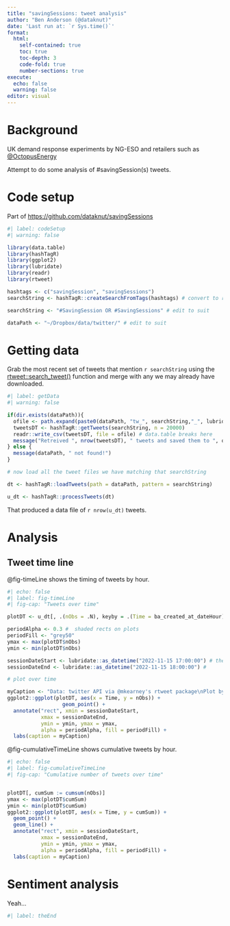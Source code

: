 ```yaml
---
title: "savingSessions: tweet analysis"
author: "Ben Anderson (@dataknut)"
date: 'Last run at: `r Sys.time()`'
format: 
  html:
    self-contained: true
    toc: true
    toc-depth: 3
    code-fold: true
    number-sections: true
execute:
  echo: false
  warning: false
editor: visual
---
```


# Background

UK demand response experiments by NG-ESO and retailers such as [\@OctopusEnergy](https://twitter.com/SavingSessions)

Attempt to do some analysis of #savingSession(s) tweets.

# Code setup

Part of <https://github.com/dataknut/savingSessions>

```r
#| label: codeSetup
#| warning: false

library(data.table)
library(hashTagR)
library(ggplot2)
library(lubridate)
library(readr)
library(rtweet)

hashtags <- c("savingSession", "savingSessions")
searchString <- hashTagR::createSearchFromTags(hashtags) # convert to rtweet search string

searchString <- "#SavingSession OR #SavingSessions" # edit to suit

dataPath <- "~/Dropbox/data/twitter/" # edit to suit
```

# Getting data

Grab the most recent set of tweets that mention `r searchString` using the [rtweet::search_tweet()](https://docs.ropensci.org/rtweet/reference/search_tweets.html) function and merge with any we may already have downloaded.

```r
#| label: getData
#| warning: false

if(dir.exists(dataPath)){
  ofile <- path.expand(paste0(dataPath, "tw_", searchString,"_", lubridate::now(),".csv"))
  tweetsDT <- hashTagR::getTweets(searchString, n = 20000)
  readr::write_csv(tweetsDT, file = ofile) # data.table breaks here
  message("Retreived ", nrow(tweetsDT), " tweets and saved them to ", ofile)
} else {
  message(dataPath, " not found!")
}

# now load all the tweet files we have matching that searchString

dt <- hashTagR::loadTweets(path = dataPath, pattern = searchString)

u_dt <- hashTagR::processTweets(dt)
```

That produced a data file of `r nrow(u_dt)` tweets.

# Analysis

## Tweet time line

@fig-timeLine shows the timing of tweets by hour.

```r
#| echo: false
#| label: fig-timeLine
#| fig-cap: "Tweets over time"

plotDT <- u_dt[, .(nObs = .N), keyby = .(Time = ba_created_at_dateHour)]

periodAlpha <- 0.3 #  shaded rects on plots
periodFill <- "grey50"
ymax <- max(plotDT$nObs)
ymin <- min(plotDT$nObs)

sessionDateStart <- lubridate::as_datetime("2022-11-15 17:00:00") # the half-hour it starts
sessionDateEnd <- lubridate::as_datetime("2022-11-15 18:00:00") # 

# plot over time

myCaption <- "Data: twitter API via @mkearney's rtweet package\nPlot by @dataknut\nSaving Session period marked as grey box"
ggplot2::ggplot(plotDT, aes(x = Time, y = nObs)) + 
                  geom_point() +
  annotate("rect", xmin = sessionDateStart,
           xmax = sessionDateEnd,
           ymin = ymin, ymax = ymax,
           alpha = periodAlpha, fill = periodFill) +
  labs(caption = myCaption)
```

@fig-cumulativeTimeLine shows cumulative tweets by hour.

```r
#| echo: false
#| label: fig-cumulativeTimeLine
#| fig-cap: "Cumulative number of tweets over time"


plotDT[, cumSum := cumsum(nObs)]
ymax <- max(plotDT$cumSum)
ymin <- min(plotDT$cumSum)
ggplot2::ggplot(plotDT, aes(x = Time, y = cumSum)) + 
  geom_point() +
  geom_line() +
  annotate("rect", xmin = sessionDateStart,
           xmax = sessionDateEnd,
           ymin = ymin, ymax = ymax,
           alpha = periodAlpha, fill = periodFill) +
  labs(caption = myCaption)
```

# Sentiment analysis

Yeah...

```r
#| label: theEnd
```
